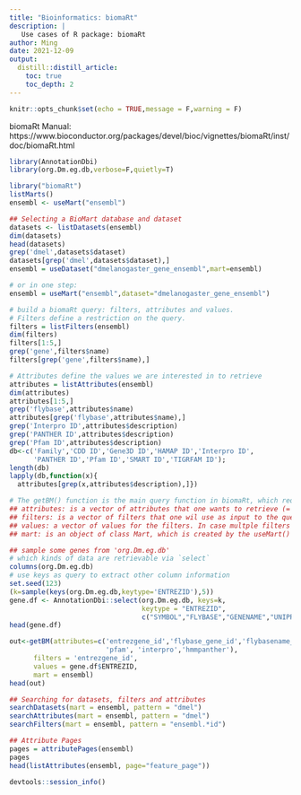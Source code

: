 ```yaml
---
title: "Bioinformatics: biomaRt"
description: |
   Use cases of R package: biomaRt
author: Ming
date: 2021-12-09
output:
  distill::distill_article:
    toc: true
    toc_depth: 2
---
```


```r
knitr::opts_chunk$set(echo = TRUE,message = F,warning = F) 
```


biomaRt Manual: https://www.bioconductor.org/packages/devel/bioc/vignettes/biomaRt/inst/doc/biomaRt.html

```r
library(AnnotationDbi)
library(org.Dm.eg.db,verbose=F,quietly=T)

library("biomaRt")
listMarts()
ensembl <- useMart("ensembl")

## Selecting a BioMart database and dataset
datasets <- listDatasets(ensembl)
dim(datasets)
head(datasets)
grep('dmel',datasets$dataset)
datasets[grep('dmel',datasets$dataset),]
ensembl = useDataset("dmelanogaster_gene_ensembl",mart=ensembl)

# or in one step:
ensembl = useMart("ensembl",dataset="dmelanogaster_gene_ensembl")

# build a biomaRt query: filters, attributes and values.
# Filters define a restriction on the query. 
filters = listFilters(ensembl)
dim(filters)
filters[1:5,]
grep('gene',filters$name)
filters[grep('gene',filters$name),]

# Attributes define the values we are interested in to retrieve
attributes = listAttributes(ensembl)
dim(attributes)
attributes[1:5,]
grep('flybase',attributes$name)
attributes[grep('flybase',attributes$name),]
grep('Interpro ID',attributes$description)
grep('PANTHER ID',attributes$description)
grep('Pfam ID',attributes$description)
db<-c('Family','CDD ID','Gene3D ID','HAMAP ID','Interpro ID',
      'PANTHER ID','Pfam ID','SMART ID','TIGRFAM ID');
length(db)
lapply(db,function(x){
  attributes[grep(x,attributes$description),]})

# The getBM() function is the main query function in biomaRt, which requires four main arguments:
## attributes: is a vector of attributes that one wants to retrieve (= the output of the query).
## filters: is a vector of filters that one wil use as input to the query.
## values: a vector of values for the filters. In case multple filters are in use, the values argument requires a list of values where each position in the list corresponds to the position of the filters in the filters argument (see examples below).
## mart: is an object of class Mart, which is created by the useMart() function. 

## sample some genes from 'org.Dm.eg.db'
# which kinds of data are retrievable via `select`
columns(org.Dm.eg.db)
# use keys as query to extract other column information
set.seed(123)
(k=sample(keys(org.Dm.eg.db,keytype='ENTREZID'),5))
gene.df <- AnnotationDbi::select(org.Dm.eg.db, keys=k, 
                                 keytype = "ENTREZID",
                                 c("SYMBOL","FLYBASE","GENENAME","UNIPROT"))
head(gene.df)

out<-getBM(attributes=c('entrezgene_id','flybase_gene_id','flybasename_gene',
                        'pfam', 'interpro','hmmpanther'), 
      filters = 'entrezgene_id', 
      values = gene.df$ENTREZID, 
      mart = ensembl)
head(out)

## Searching for datasets, filters and attributes
searchDatasets(mart = ensembl, pattern = "dmel")
searchAttributes(mart = ensembl, pattern = "dmel")
searchFilters(mart = ensembl, pattern = "ensembl.*id")

## Attribute Pages
pages = attributePages(ensembl)
pages
head(listAttributes(ensembl, page="feature_page"))
```

```r
devtools::session_info()
```
